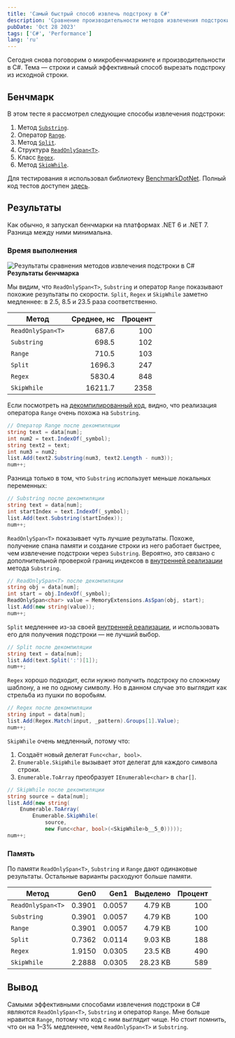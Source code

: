 ```yaml
---
title: 'Самый быстрый способ извлечь подстроку в C#'
description: 'Сравнение производительности методов извлечения подстроки в C#'
pubDate: 'Oct 28 2023'
tags: ['C#', 'Performance']
lang: 'ru'
---
```



Сегодня снова поговорим о микробенчмаркинге и производительности в C#. Тема — строки и самый эффективный способ вырезать подстроку из исходной строки.

## Бенчмарк

В этом тесте я рассмотрел следующие способы извлечения подстроки:

1. Метод [`Substring`](https://learn.microsoft.com/en-us/dotnet/api/system.string.substring).
2. Оператор [`Range`](https://learn.microsoft.com/en-us/dotnet/csharp/tutorials/ranges-indexes).
3. Метод [`Split`](https://learn.microsoft.com/en-us/dotnet/csharp/how-to/parse-strings-using-split).
4. Структура [`ReadOnlySpan<T>`](https://learn.microsoft.com/en-us/dotnet/api/system.readonlyspan-1).
5. Класс [`Regex`](https://learn.microsoft.com/en-us/dotnet/api/system.text.regularexpressions.regex).
6. Метод [`SkipWhile`](https://learn.microsoft.com/en-us/dotnet/api/system.linq.enumerable.skipwhile).

Для тестирования я использовал библиотеку [BenchmarkDotNet](https://github.com/dotnet/BenchmarkDotNet). Полный код тестов доступен [здесь](https://gitlab.com/alexeyfv/substring-benchmark).

## Результаты

Как обычно, я запускал бенчмарки на платформах .NET 6 и .NET 7. Разница между ними минимальна.

### Время выполнения

<Image
  src={results}
  alt="Результаты сравнения методов извлечения подстроки в C#"
/>
<strong style="text-align: center;">
Результаты бенчмарка
</strong>

Мы видим, что `ReadOnlySpan<T>`, `Substring` и оператор `Range` показывают похожие результаты по скорости. `Split`, `Regex` и `SkipWhile` заметно медленнее: в 2.5, 8.5 и 23.5 раза соответственно.

| Метод             | Среднее, нс | Процент |
| ----------------- | ----------: | ------: |
| `ReadOnlySpan<T>` |       687.6 |     100 |
| `Substring`       |       698.5 |     102 |
| `Range`           |       710.5 |     103 |
| `Split`           |      1696.3 |     247 |
| `Regex`           |      5830.4 |     848 |
| `SkipWhile`       |     16211.7 |    2358 |

Если посмотреть на [декомпилированный код](https://sharplab.io/#gist:3b742eef5a5606d724dbeeaed47fc093), видно, что реализация оператора `Range` очень похожа на `Substring`.

```csharp
// Оператор Range после декомпиляции
string text = data[num];
int num2 = text.IndexOf(_symbol);
string text2 = text;
int num3 = num2;
list.Add(text2.Substring(num3, text2.Length - num3));
num++;
```

Разница только в том, что `Substring` использует меньше локальных переменных:

```csharp
// Substring после декомпиляции
string text = data[num];
int startIndex = text.IndexOf(_symbol);
list.Add(text.Substring(startIndex));
num++;
```

`ReadOnlySpan<T>` показывает чуть лучшие результаты. Похоже, получение спана памяти и создание строки из него работает быстрее, чем извлечение подстроки через `Substring`. Вероятно, это связано с дополнительной проверкой границ индексов в [внутренней реализации](https://github.com/dotnet/runtime/blob/main/src/libraries/System.Private.CoreLib/src/System/String.Manipulation.cs#L2091) метода `Substring`.

```csharp
// ReadOnlySpan<T> после декомпиляции
string obj = data[num];
int start = obj.IndexOf(_symbol);
ReadOnlySpan<char> value = MemoryExtensions.AsSpan(obj, start);
list.Add(new string(value));
num++;
```

`Split` медленнее из-за своей [внутренней реализации](https://github.com/dotnet/runtime/blob/main/src/libraries/System.Private.CoreLib/src/System/String.Manipulation.cs#L1625), и использовать его для получения подстроки — не лучший выбор.

```csharp
// Split после декомпиляции
string text = data[num];
list.Add(text.Split(':')[1]);
num++;
```

`Regex` хорошо подходит, если нужно получить подстроку по сложному шаблону, а не по одному символу. Но в данном случае это выглядит как стрельба из пушки по воробьям.

```csharp
// Regex после декомпиляции
string input = data[num];
list.Add(Regex.Match(input, _pattern).Groups[1].Value);
num++;
```

`SkipWhile` очень медленный, потому что:

1. Создаёт новый делегат `Func<char, bool>`.
2. `Enumerable.SkipWhile` вызывает этот делегат для каждого символа строки.
3. `Enumerable.ToArray` преобразует `IEnumerable<char>` в `char[]`.

```csharp
// SkipWhile после декомпиляции
string source = data[num];
list.Add(new string(
    Enumerable.ToArray(
        Enumerable.SkipWhile(
            source,
            new Func<char, bool>(<SkipWhile>b__5_0)))));
num++;
```

### Память

По памяти `ReadOnlySpan<T>`, `Substring` и `Range` дают одинаковые результаты. Остальные варианты расходуют больше памяти.

| Метод             |   Gen0 |   Gen1 | Выделено | Процент |
| ----------------- | -----: | -----: | -------: | ------: |
| `ReadOnlySpan<T>` | 0.3901 | 0.0057 |   4.79 KB |    100 |
| `Substring`       | 0.3901 | 0.0057 |   4.79 KB |    100 |
| `Range`           | 0.3901 | 0.0057 |   4.79 KB |    100 |
| `Split`           | 0.7362 | 0.0114 |   9.03 KB |    188 |
| `Regex`           | 1.9150 | 0.0305 |  23.5 KB  |    490 |
| `SkipWhile`       | 2.2888 | 0.0305 |  28.23 KB |    589 |

## Вывод

Самыми эффективными способами извлечения подстроки в C# являются `ReadOnlySpan<T>`, `Substring` и оператор `Range`. Мне больше нравится `Range`, потому что код с ним выглядит чище. Но стоит помнить, что он на 1–3% медленнее, чем `ReadOnlySpan<T>` и `Substring`.
